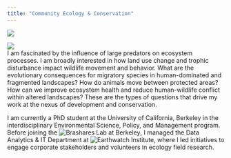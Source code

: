 ```yaml
---
title: "Community Ecology & Conservation"
---
```

![](images/washington.png)

![](images/IMG_1130.jpg)   
I am fascinated by the influence of large predators on ecosystem processes. I am broadly interested in how land use change and trophic disturbance impact wildlife movement and behavior. What are the evolutionary consequences for migratory species in human-dominated and fragmented landscapes? How do animals move between protected areas? How can we improve ecosystem health and reduce human-wildlife conflict within altered landscapes? These are the types of questions that drive my work at the nexus of development and conservation.

I am currently a PhD student at the University of California, Berkeley in the interdisciplinary Environmental Science, Policy, and Management program. Before joining the ![Brashares Lab at Berkeley](https://nature.berkeley.edu/BrasharesGroup/), I managed the Data Analytics & IT Department at ![Earthwatch Institute](http://earthwatch.org/), where I led initiatives to engage corporate stakeholders and volunteers in ecology field research.

